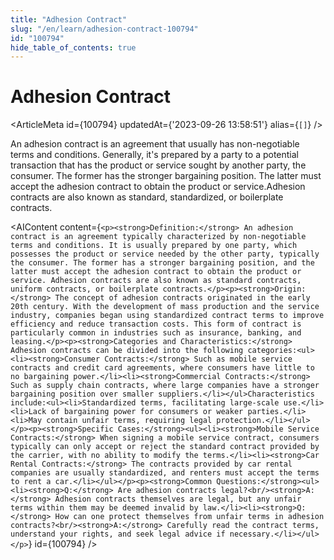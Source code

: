 ```yaml
---
title: "Adhesion Contract"
slug: "/en/learn/adhesion-contract-100794"
id: "100794"
hide_table_of_contents: true
---
```



# Adhesion Contract

<ArticleMeta id={100794} updatedAt={'2023-09-26 13:58:51'} alias={`[]`} />
<div className='border-solid border-b border-t-0 my-4 border-[var(--ifm-color-gray-300)]' />

An adhesion contract is an agreement that usually has non-negotiable terms and conditions. Generally, it's prepared by a party to a potential transaction that has the product or service sought by another party, the consumer. The former has the stronger bargaining position. The latter must accept the adhesion contract to obtain the product or service.Adhesion contracts are also known as standard, standardized, or boilerplate contracts.

<AIContent content={`<p><strong>Definition:</strong> An adhesion contract is an agreement typically characterized by non-negotiable terms and conditions. It is usually prepared by one party, which possesses the product or service needed by the other party, typically the consumer. The former has a stronger bargaining position, and the latter must accept the adhesion contract to obtain the product or service. Adhesion contracts are also known as standard contracts, uniform contracts, or boilerplate contracts.</p><p><strong>Origin:</strong> The concept of adhesion contracts originated in the early 20th century. With the development of mass production and the service industry, companies began using standardized contract terms to improve efficiency and reduce transaction costs. This form of contract is particularly common in industries such as insurance, banking, and leasing.</p><p><strong>Categories and Characteristics:</strong> Adhesion contracts can be divided into the following categories:<ul><li><strong>Consumer Contracts:</strong> Such as mobile service contracts and credit card agreements, where consumers have little to no bargaining power.</li><li><strong>Commercial Contracts:</strong> Such as supply chain contracts, where large companies have a stronger bargaining position over smaller suppliers.</li></ul>Characteristics include:<ul><li>Standardized terms, facilitating large-scale use.</li><li>Lack of bargaining power for consumers or weaker parties.</li><li>May contain unfair terms, requiring legal protection.</li></ul></p><p><strong>Specific Cases:</strong><ul><li><strong>Mobile Service Contracts:</strong> When signing a mobile service contract, consumers typically can only accept or reject the standard contract provided by the carrier, with no ability to modify the terms.</li><li><strong>Car Rental Contracts:</strong> The contracts provided by car rental companies are usually standardized, and renters must accept the terms to rent a car.</li></ul></p><p><strong>Common Questions:</strong><ul><li><strong>Q:</strong> Are adhesion contracts legal?<br/><strong>A:</strong> Adhesion contracts themselves are legal, but any unfair terms within them may be deemed invalid by law.</li><li><strong>Q:</strong> How can one protect themselves from unfair terms in adhesion contracts?<br/><strong>A:</strong> Carefully read the contract terms, understand your rights, and seek legal advice if necessary.</li></ul></p>`} id={100794} />
